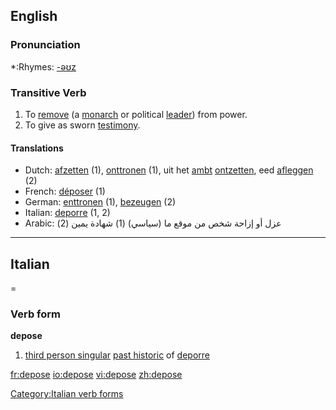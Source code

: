 ==English==

===Pronunciation===
*:Rhymes: [[Rhymes:English:-əʊz|-əʊz]]

===Transitive Verb===
{{en-verb|depos|ing}}

# To [[remove]] (a [[monarch]] or political [[lead]]er) from power.
# To give as sworn [[testimony]].

====Translations====
*Dutch: [[afzetten]] (1), [[onttronen]] (1), uit het [[ambt]] [[ontzetten]], eed [[afleggen]] (2)
*French: [[déposer]] (1)
*German: [[enttronen]] (1), [[bezeugen]] (2)
*Italian: [[deporre]] (1, 2)
*Arabic: عزل أو إزاحة شخص من موقع ما (سياسي) (1) شهادة يمين (2)

----

==Italian===

===Verb form===
'''depose'''

# [[third person singular]] [[past historic]] of [[deporre]]

[[Category:Italian verb forms]]

[[fr:depose]]
[[io:depose]]
[[vi:depose]]
[[zh:depose]]